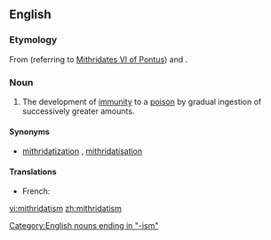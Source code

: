 ==English==

===Etymology===
From {{term||Mithridates}} (referring to [[w:Mithridates VI of Pontus|Mithridates VI of Pontus]]) and {{term|-ism}}.

===Noun===
{{wikipedia}}
{{en-noun|-}}

# The development of [[immunity]] to a [[poison]] by gradual ingestion of successively greater amounts.

====Synonyms====
* {{sense|development of immunity}} [[mithridatization]] {{i|rare|US}}, [[mithridatisation]] {{i|rare|UK}}

====Translations====
{{trans-top|The development of immunity to a poison}}
* French: {{t-|fr|mithridatisation|f}}
{{trans-mid}}
{{trans-bottom}}

[[Category:English nouns ending in "-ism"]]

[[vi:mithridatism]]
[[zh:mithridatism]]